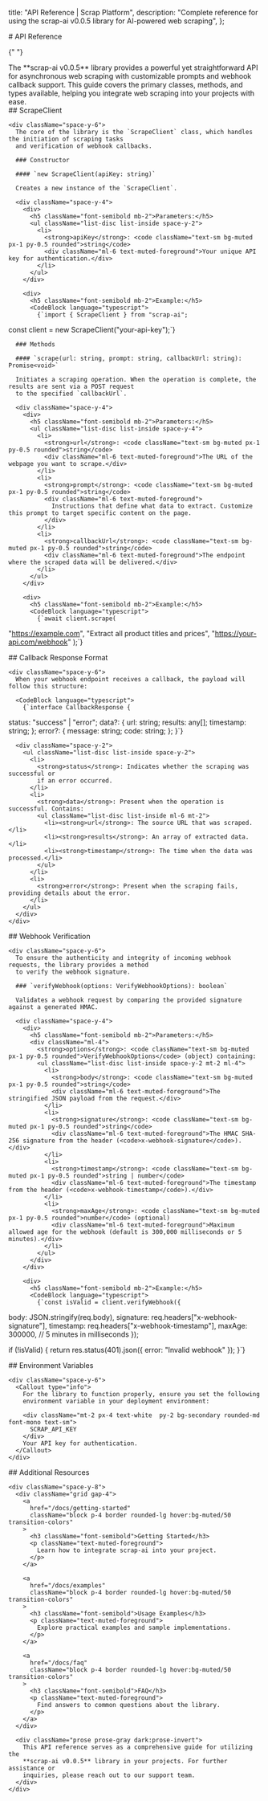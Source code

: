 
  title: "API Reference | Scrap Platform",
  description:
    "Complete reference for using the scrap-ai v0.0.5 library for AI-powered web scraping",
};

<div className="max-w-3xl mx-auto space-y-16">
  # API Reference

{" "}

<div className="prose prose-gray dark:prose-invert">
  The **scrap-ai v0.0.5** library provides a powerful yet straightforward API
  for asynchronous web scraping with customizable prompts and webhook callback
  support. This guide covers the primary classes, methods, and types available,
  helping you integrate web scraping into your projects with ease.
</div>

  <section className="space-y-8">
    ## ScrapeClient

    <div className="space-y-6">
      The core of the library is the `ScrapeClient` class, which handles the initiation of scraping tasks
      and verification of webhook callbacks.

      ### Constructor

      #### `new ScrapeClient(apiKey: string)`

      Creates a new instance of the `ScrapeClient`.

      <div className="space-y-4">
        <div>
          <h5 className="font-semibold mb-2">Parameters:</h5>
          <ul className="list-disc list-inside space-y-2">
            <li>
              <strong>apiKey</strong>: <code className="text-sm bg-muted px-1 py-0.5 rounded">string</code>
              <div className="ml-6 text-muted-foreground">Your unique API key for authentication.</div>
            </li>
          </ul>
        </div>

        <div>
          <h5 className="font-semibold mb-2">Example:</h5>
          <CodeBlock language="typescript">
            {`import { ScrapeClient } from "scrap-ai";

const client = new ScrapeClient("your-api-key");`}

</CodeBlock>
</div>
</div>

      ### Methods

      #### `scrape(url: string, prompt: string, callbackUrl: string): Promise<void>`

      Initiates a scraping operation. When the operation is complete, the results are sent via a POST request
      to the specified `callbackUrl`.

      <div className="space-y-4">
        <div>
          <h5 className="font-semibold mb-2">Parameters:</h5>
          <ul className="list-disc list-inside space-y-4">
            <li>
              <strong>url</strong>: <code className="text-sm bg-muted px-1 py-0.5 rounded">string</code>
              <div className="ml-6 text-muted-foreground">The URL of the webpage you want to scrape.</div>
            </li>
            <li>
              <strong>prompt</strong>: <code className="text-sm bg-muted px-1 py-0.5 rounded">string</code>
              <div className="ml-6 text-muted-foreground">
                Instructions that define what data to extract. Customize this prompt to target specific content on the page.
              </div>
            </li>
            <li>
              <strong>callbackUrl</strong>: <code className="text-sm bg-muted px-1 py-0.5 rounded">string</code>
              <div className="ml-6 text-muted-foreground">The endpoint where the scraped data will be delivered.</div>
            </li>
          </ul>
        </div>

        <div>
          <h5 className="font-semibold mb-2">Example:</h5>
          <CodeBlock language="typescript">
            {`await client.scrape(

"https://example.com",
"Extract all product titles and prices",
"https://your-api.com/webhook"
);`}

</CodeBlock>
</div>
</div>
</div>

  </section>

  <section className="space-y-8">
    ## Callback Response Format

    <div className="space-y-6">
      When your webhook endpoint receives a callback, the payload will follow this structure:

      <CodeBlock language="typescript">
        {`interface CallbackResponse {

status: "success" | "error";
data?: {
url: string;
results: any[];
timestamp: string;
};
error?: {
message: string;
code: string;
};
}`}

</CodeBlock>

      <div className="space-y-2">
        <ul className="list-disc list-inside space-y-2">
          <li>
            <strong>status</strong>: Indicates whether the scraping was successful or
            if an error occurred.
          </li>
          <li>
            <strong>data</strong>: Present when the operation is successful. Contains:
            <ul className="list-disc list-inside ml-6 mt-2">
              <li><strong>url</strong>: The source URL that was scraped.</li>
              <li><strong>results</strong>: An array of extracted data.</li>
              <li><strong>timestamp</strong>: The time when the data was processed.</li>
            </ul>
          </li>
          <li>
            <strong>error</strong>: Present when the scraping fails, providing details about the error.
          </li>
        </ul>
      </div>
    </div>

  </section>

  <section className="space-y-8">
    ## Webhook Verification

    <div className="space-y-6">
      To ensure the authenticity and integrity of incoming webhook requests, the library provides a method
      to verify the webhook signature.

      ### `verifyWebhook(options: VerifyWebhookOptions): boolean`

      Validates a webhook request by comparing the provided signature against a generated HMAC.

      <div className="space-y-4">
        <div>
          <h5 className="font-semibold mb-2">Parameters:</h5>
          <div className="ml-4">
            <strong>options</strong>: <code className="text-sm bg-muted px-1 py-0.5 rounded">VerifyWebhookOptions</code> (object) containing:
            <ul className="list-disc list-inside space-y-2 mt-2 ml-4">
              <li>
                <strong>body</strong>: <code className="text-sm bg-muted px-1 py-0.5 rounded">string</code>
                <div className="ml-6 text-muted-foreground">The stringified JSON payload from the request.</div>
              </li>
              <li>
                <strong>signature</strong>: <code className="text-sm bg-muted px-1 py-0.5 rounded">string</code>
                <div className="ml-6 text-muted-foreground">The HMAC SHA-256 signature from the header (<code>x-webhook-signature</code>).</div>
              </li>
              <li>
                <strong>timestamp</strong>: <code className="text-sm bg-muted px-1 py-0.5 rounded">string | number</code>
                <div className="ml-6 text-muted-foreground">The timestamp from the header (<code>x-webhook-timestamp</code>).</div>
              </li>
              <li>
                <strong>maxAge</strong>: <code className="text-sm bg-muted px-1 py-0.5 rounded">number</code> (optional)
                <div className="ml-6 text-muted-foreground">Maximum allowed age for the webhook (default is 300,000 milliseconds or 5 minutes).</div>
              </li>
            </ul>
          </div>
        </div>

        <div>
          <h5 className="font-semibold mb-2">Example:</h5>
          <CodeBlock language="typescript">
            {`const isValid = client.verifyWebhook({

body: JSON.stringify(req.body),
signature: req.headers["x-webhook-signature"],
timestamp: req.headers["x-webhook-timestamp"],
maxAge: 300000, // 5 minutes in milliseconds
});

if (!isValid) {
return res.status(401).json({ error: "Invalid webhook" });
}`}

</CodeBlock>
</div>
</div>
</div>

  </section>

  <section className="space-y-8">
    ## Environment Variables

    <div className="space-y-6">
      <Callout type="info">
        For the library to function properly, ensure you set the following
        environment variable in your deployment environment:

        <div className="mt-2 px-4 text-white  py-2 bg-secondary rounded-md font-mono text-sm">
          SCRAP_API_KEY
        </div>
        Your API key for authentication.
      </Callout>
    </div>

  </section>

  <section className="space-y-8">
    ## Additional Resources

    <div className="space-y-8">
      <div className="grid gap-4">
        <a
          href="/docs/getting-started"
          className="block p-4 border rounded-lg hover:bg-muted/50 transition-colors"
        >
          <h3 className="font-semibold">Getting Started</h3>
          <p className="text-muted-foreground">
            Learn how to integrate scrap-ai into your project.
          </p>
        </a>

        <a
          href="/docs/examples"
          className="block p-4 border rounded-lg hover:bg-muted/50 transition-colors"
        >
          <h3 className="font-semibold">Usage Examples</h3>
          <p className="text-muted-foreground">
            Explore practical examples and sample implementations.
          </p>
        </a>

        <a
          href="/docs/faq"
          className="block p-4 border rounded-lg hover:bg-muted/50 transition-colors"
        >
          <h3 className="font-semibold">FAQ</h3>
          <p className="text-muted-foreground">
            Find answers to common questions about the library.
          </p>
        </a>
      </div>

      <div className="prose prose-gray dark:prose-invert">
        This API reference serves as a comprehensive guide for utilizing the
        **scrap-ai v0.0.5** library in your projects. For further assistance or
        inquiries, please reach out to our support team.
      </div>
    </div>

  </section>
</div>
